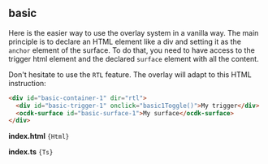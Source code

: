 
## basic

Here is the easier way to use the overlay system in a vanilla way.
The main principle is to declare an HTML element like a div and setting
it as the `anchor` element of the surface.
To do that, you need to have access to the trigger html element and
the declared `surface` element with all the content.

Don't hesitate to use the `RTL` feature. The overlay will adapt to this HTML instruction:

```html
<div id="basic-container-1" dir="rtl">
  <div id="basic-trigger-1" onclick="basic1Toggle()">My trigger</div>
  <ocdk-surface id="basic-surface-1">My surface</ocdk-surface>
</div>
```

**index.html**
<code className="language-html">{Html}</code>

**index.ts**
<code className="language-ts" filename="index.ts">{Ts}</code>
